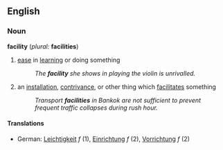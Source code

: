 ==English==
===Noun===
'''facility''' (''plural:'' '''facilities''')
# [[ease]] in [[learn]]ing or doing something
#:''The '''facility''' she shows in playing the violin is unrivalled.''
# an [[installation]], [[contrivance]], or other thing which [[facilitate]]s something
#:''Transport '''facilities''' in Bankok are not sufficient to prevent frequent traffic collapses during rush hour.''
====Translations====
*German: [[Leichtigkeit]] ''f'' (1), [[Einrichtung]] ''f'' (2), [[Vorrichtung]] ''f'' (2)